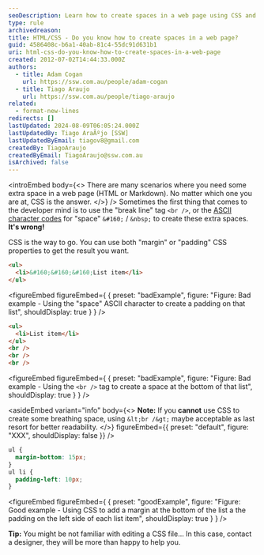 ```yaml
---
seoDescription: Learn how to create spaces in a web page using CSS and avoid using outdated methods like `<br />` or ASCII character codes.
type: rule
archivedreason:
title: HTML/CSS - Do you know how to create spaces in a web page?
guid: 4586408c-b6a1-40ab-81c4-55dc91d631b1
uri: html-css-do-you-know-how-to-create-spaces-in-a-web-page
created: 2012-07-02T14:44:33.000Z
authors:
  - title: Adam Cogan
    url: https://ssw.com.au/people/adam-cogan
  - title: Tiago Araujo
    url: https://ssw.com.au/people/tiago-araujo
related:
  - format-new-lines
redirects: []
lastUpdated: 2024-08-09T06:05:24.000Z
lastUpdatedBy: Tiago AraÃºjo [SSW]
lastUpdatedByEmail: tiagov8@gmail.com
createdBy: TiagoAraujo
createdByEmail: TiagoAraujo@ssw.com.au
isArchived: false
---
```


<introEmbed
  body={<>
There are many scenarios where you need some extra space in a web page (HTML or Markdown). No matter which one you are at, CSS is the answer.
  </>}
/>
Sometimes the first thing that comes to the developer mind is to use the "break line" tag `<br />`, or the [ASCII character codes](https://en.wikipedia.org/wiki/ASCII) for "space" `&#160;` / `&nbsp;` to create these extra spaces. **It's wrong!**

CSS is the way to go. You can use both "margin" or "padding" CSS properties to get the result you want.

```html
<ul>
  <li>&#160;&#160;&#160;List item</li>
</ul>
```

<figureEmbed figureEmbed={ {
  preset: "badExample",
  figure: "Figure: Bad example - Using the \"space\" ASCII character to create a padding on that list",
  shouldDisplay: true
} } />


```html
<ul>
  <li>List item</li>
</ul>
<br />
<br />
<br />
```

<figureEmbed figureEmbed={ {
  preset: "badExample",
  figure: "Figure: Bad example - Using the `<br />` tag to create a space at the bottom of that list",
  shouldDisplay: true
} } />


<asideEmbed
  variant="info"
  body={<>
    **Note:** If you **cannot** use CSS to create some breathing space, using `&lt;br /&gt;` maybe acceptable as last resort for better readability.
  </>}
  figureEmbed={{
    preset: "default",
    figure: "XXX",
    shouldDisplay: false
  }}
/>

```css
ul {
  margin-bottom: 15px;
}
ul li {
  padding-left: 10px;
}
```

<figureEmbed figureEmbed={ {
  preset: "goodExample",
  figure: "Figure: Good example - Using CSS to add a margin at the bottom of the list a the padding on the left side of each list item",
  shouldDisplay: true
} } />


**Tip:** You might be not familiar with editing a CSS file... In this case, contact a designer, they will be more than happy to help you.
